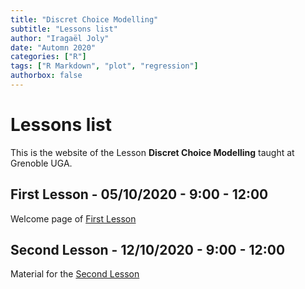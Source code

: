 ```yaml
---
title: "Discret Choice Modelling"
subtitle: "Lessons list"
author: "Iragaël Joly"
date: "Automn 2020"
categories: ["R"]
tags: ["R Markdown", "plot", "regression"]
authorbox: false
---
```


# Lessons list

This is the website of the Lesson **Discret Choice Modelling** taught at Grenoble UGA.

## First Lesson - 05/10/2020 - 9:00 - 12:00

Welcome page of [First Lesson](../post/2020-10-05-first-lesson-october-2020)

## Second Lesson - 12/10/2020 - 9:00 - 12:00

Material for the [Second Lesson](../post/second-lesson-october-2020) 

